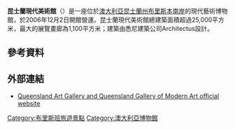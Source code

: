 {{Infobox museum
| name             = 昆士蘭現代美術館<br>Queensland Gallery of Modern Art
| image            = Gallery of Modern Art (GOMA), Brisbane, Australia, June 2009.jpg
| imagesize        = 300
| caption          = 
| alt              = 
| coordinates      = {{coord|display=inline,title|-27.470606|153.017235|type:landmark_region:AU}}
| established      = {{Start date|2006|12}}<ref name=History>{{cite web|title=History|url=http://www.qagoma.qld.gov.au/about_us/history|access-date=20 June 2013|author=Queensland Art Gallery|archive-url=https://web.archive.org/web/20130503115855/http://www.qagoma.qld.gov.au/about_us/history|archive-date=3 May 2013}}</ref>
| location         = {{AUS}}[[昆士蘭省|昆士蘭省]][[布里斯本|布里斯本]][[南布里斯本|南布里斯本]]Stanley Place
| type             = [[美術館|美術館]]
| collection       = 
| visitors         = 667,657 (2016)<ref name="artnewspaper">{{cite web |url=https://www.museus.gov.br/wp-content/uploads/2017/04/20170406-CPAI-Ranking2016Pub-Comp-.pdf |title=Visitor Figures 2016 |page=14 |publisher=[[The_Art_Newspaper|The Art Newspaper]] Review |date=April 2017 |access-date=23 March 2018|archive-url=https://web.archive.org/web/20170512171758/https://www.museus.gov.br/wp-content/uploads/2017/04/20170406-CPAI-Ranking2016Pub-Comp-.pdf |archive-date=12 May 2017}}</ref>
| director         = Chris Saines<ref name="Trustees/Executive">{{cite web|title=Trustees & Executive Management Team|url=http://www.qagoma.qld.gov.au/about_us/trustees_and_executive_management_team|access-date=20 June 2013|author=Queensland Art Gallery|archive-url=https://web.archive.org/web/20130606051718/http://www.qagoma.qld.gov.au/about_us/trustees_and_executive_management_team|archive-date=6 June 2013}}</ref>
| website          = {{URL|qagoma.qld.gov.au/}}
}}

'''昆士蘭現代美術館'''（{{lang-en|Queensland Gallery of Modern Art}}）是一座位於[[澳大利亞|澳大利亞]][[昆士蘭州|昆士蘭州]][[布里斯本|布里斯本]][[南岸_(昆士蘭州)|南岸]]的現代藝術博物館，於2006年12月2日開館營運。昆士蘭現代美術館總建築面積超過25,000平方米，最大的展覽畫廊為1,100平方米；建築由悉尼建築公司Architectus設計。

==參考資料==
{{reflist}}

==外部連結==
{{Commons category-inline}}
* [https://www.qagoma.qld.gov.au/ Queensland Art Gallery and Queensland Gallery of Modern Art official website] {{Wayback|url=https://www.qagoma.qld.gov.au/ |date=20201005074138 }}

[[Category:布里斯班旅遊景點|Category:布里斯班旅遊景點]]
[[Category:澳大利亞博物館|Category:澳大利亞博物館]]